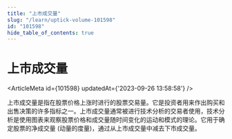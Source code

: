 ```yaml
---
title: "上市成交量"
slug: "/learn/uptick-volume-101598"
id: "101598"
hide_table_of_contents: true
---
```



# 上市成交量

<ArticleMeta id={101598} updatedAt={'2023-09-26 13:58:58'} />
<div className='border-solid border-b border-t-0 my-4 border-[var(--ifm-color-gray-300)]' />

上市成交量是指在股票价格上涨时进行的股票交易量。它是投资者用来作出购买和出售决策的许多指标之一。上市成交量通常被进行技术分析的交易者使用，技术分析是使用图表来观察股票价格和成交量随时间变化的运动和模式的理论。它用于确定股票的净成交量 (动量的度量)，通过从上市成交量中减去下市成交量。
